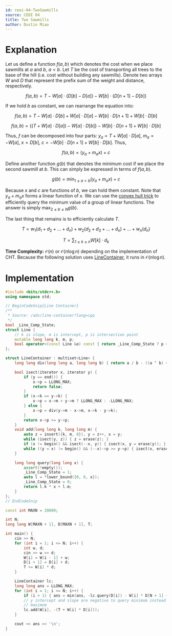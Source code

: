 ```yaml
---
id: ceoi-04-TwoSawmills
source: CEOI 04
title: Two Sawmills
author: Dustin Miao
---
```


# Explanation

Let us define a function $f(a,b)$ which denotes the cost when we place sawmills at $a$ and $b$, $a < b$. Let $T$ be the cost of transporting all trees to the base of the hill (i.e. cost without building any sawmills). Denote two arrays $W$ and $D$ that represent the prefix sum of the weight and distance, respectively.

$$f(a, b) = T - W[a] \cdot (D[b] - D[a]) - W[b] \cdot (D[n + 1] - D[b])$$

If we hold $b$ as constant, we can rearrange the equation into:

$$
f(a, b) = T - W[a] \cdot D[b] + W[a] \cdot D[a] - W[b] \cdot D[n + 1] + W[b] \cdot D[b]
$$

$$
f(a, b) = \{(T + W[a] \cdot D[a]) - W[a] \cdot D[b]\} - W[b] \cdot D[n +1] + W[b] \cdot D[b]
$$

Thus, $f$ can be decomposed into four parts: $y_a = T + W[a] \cdot D[a]$, $m_a = -W[a]$, $x = D[b]$, $c = -W[b] \cdot D[n + 1] + W[b] \cdot D[b]$. Thus,

$$
f(a, b) = (y_a + m_ax) + c
$$

Define another function $g(b)$ that denotes the minimum cost if we place the second sawmill at $b$. This can simply be expressed in terms of $f(a,b)$.

$$
g(b) = \min_{1 \leq a < b} (y_a + m_a x) + c
$$

Because $x$ and $c$ are functions of $b$, we can hold them constant. Note that $y_a + m_a x$ forms a linear function of $x$. We can use the [convex hull trick](/plat/convex-hull-trick?lang=cpp) to efficiently query the minimum value of a group of linear functions. The answer is simply $\max_{2 \leq b \leq N}g(b)$.

The last thing that remains is to efficiently calculate $T$.

$$
T = w_1(d_1 + d_2 + \dots + d_n) + w_2(d_2 + d_3 + \dots + d_n) + \dots + w_n(d_n)
$$

$$
T = \sum_{1 \leq k \leq n} W[k] \cdot d_k
$$

**Time Complexity:** $\mathcal{O}(n)$ or $\mathcal{O}(n \log n)$ depending on the implementation of CHT. Because the following solution uses [LineContainer](/adv/line-container), it runs in $\mathcal{O}(n \log n)$.

# Implementation

<LanguageSection>

<CPPSection>

```cpp
#include <bits/stdc++.h>
using namespace std;

// BeginCodeSnip{Line Container}
/**
 * Source: /adv/line-container?lang=cpp
 */
bool _Line_Comp_State;
struct Line {
	// k is slope, m is intercept, p is intersection point
	mutable long long k, m, p;
	bool operator<(const Line &o) const { return _Line_Comp_State ? p < o.p : k < o.k; }
};

struct LineContainer : multiset<Line> {
	long long div(long long a, long long b) { return a / b - ((a ^ b) < 0 && a % b); }

	bool isect(iterator x, iterator y) {
		if (y == end()) {
			x->p = LLONG_MAX;
			return false;
		}
		if (x->k == y->k) {
			x->p = x->m > y->m ? LLONG_MAX : -LLONG_MAX;
		} else {
			x->p = div(y->m - x->m, x->k - y->k);
		}
		return x->p >= y->p;
	}
	void add(long long k, long long m) {
		auto z = insert({k, m, 0}), y = z++, x = y;
		while (isect(y, z)) { z = erase(z); }
		if (x != begin() && isect(--x, y)) { isect(x, y = erase(y)); }
		while ((y = x) != begin() && (--x)->p >= y->p) { isect(x, erase(y)); }
	}

	long long query(long long x) {
		assert(!empty());
		_Line_Comp_State = 1;
		auto l = *lower_bound({0, 0, x});
		_Line_Comp_State = 0;
		return l.k * x + l.m;
	}
};
// EndCodeSnip

const int MAXN = 20000;

int N;
long long W[MAXN + 1], D[MAXN + 1], T;

int main() {
	cin >> N;
	for (int i = 1; i <= N; i++) {
		int w, d;
		cin >> w >> d;
		W[i] = W[i - 1] + w;
		D[i + 1] = D[i] + d;
		T += W[i] * d;
	}

	LineContainer lc;
	long long ans = LLONG_MAX;
	for (int i = 1; i <= N; i++) {
		if (i > 1) { ans = min(ans, -lc.query(D[i]) - W[i] * D[N + 1] + W[i] * D[i]); }
		// y intercept and slope are negative to query minimum instead of
		// maximum
		lc.add(W[i], -(T + W[i] * D[i]));
	}

	cout << ans << '\n';
}
```

</CPPSection>

</LanguageSection>
